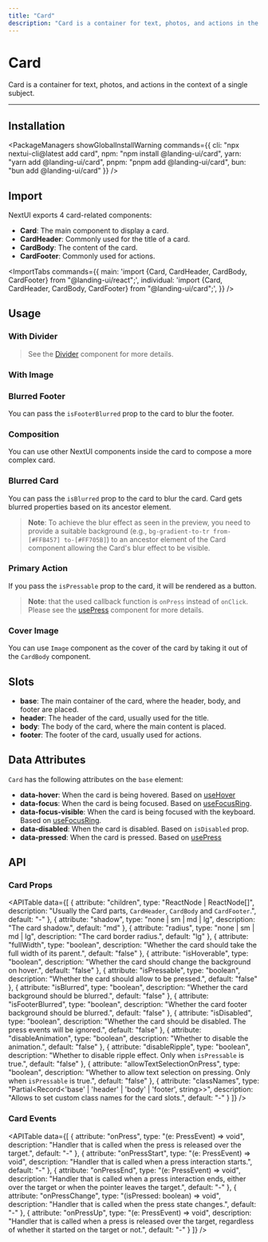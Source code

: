 ```yaml
---
title: "Card"
description: "Card is a container for text, photos, and actions in the context of a single subject."
---
```



# Card

Card is a container for text, photos, and actions in the context of a single subject.

<ComponentLinks component="card" />

---

<CarbonAd/>

## Installation

<PackageManagers
  showGlobalInstallWarning
  commands={{
    cli: "npx nextui-cli@latest add card",
    npm: "npm install @landing-ui/card",
    yarn: "yarn add @landing-ui/card",
    pnpm: "pnpm add @landing-ui/card",
    bun: "bun add @landing-ui/card"
  }}
/>


## Import

NextUI exports 4 card-related components:

- **Card**: The main component to display a card.
- **CardHeader**: Commonly used for the title of a card.
- **CardBody**: The content of the card.
- **CardFooter**: Commonly used for actions.

<ImportTabs
  commands={{
    main: 'import {Card, CardHeader, CardBody, CardFooter} from "@landing-ui/react";',
    individual: 'import {Card, CardHeader, CardBody, CardFooter} from "@landing-ui/card";',
  }}
/>

## Usage

<CodeDemo isPreviewCentered title="Usage" files={cardContent.usage} />

### With Divider

<CodeDemo isPreviewCentered title="With Divider" files={cardContent.divider} />

> See the [Divider](/docs/components/divider) component for more details.

### With Image

<CodeDemo isPreviewCentered title="With Image" files={cardContent.image} />

### Blurred Footer

You can pass the `isFooterBlurred` prop to the card to blur the footer.

<CodeDemo isPreviewCentered title="Blurred Footer" files={cardContent.blurredFooter} />

### Composition

You can use other NextUI components inside the card to compose a more complex card.

<CodeDemo isPreviewCentered title="Composition" files={cardContent.composition} />

### Blurred Card

You can pass the `isBlurred` prop to the card to blur the card. Card gets blurred properties based on its ancestor element.

> **Note**: To achieve the blur effect as seen in the preview, you need to provide a suitable background (e.g., `bg-gradient-to-tr from-[#FFB457] to-[#FF705B]`) to an ancestor element of the Card component allowing the Card's blur effect to be visible.

<CodeDemo isGradientBox title="Blurred Card" files={cardContent.blurred} />

### Primary Action

If you pass the `isPressable` prop to the card, it will be rendered as a button.

<CodeDemo title="Primary Action" files={cardContent.primaryAction} />

> **Note**: that the used callback function is `onPress` instead of `onClick`. Please see the [usePress](https://react-spectrum.adobe.com/react-aria/usePress.html#usepress) component for more details.

### Cover Image

You can use `Image` component as the cover of the card by taking it out of the `CardBody` component.

<CodeDemo title="Cover Image" files={cardContent.coverImage} />

<Spacer y={4} />

## Slots

- **base**:
  The main container of the card, where the header, body, and footer are placed.
- **header**:
  The header of the card, usually used for the title.
- **body**:
  The body of the card, where the main content is placed.
- **footer**:
  The footer of the card, usually used for actions.

<Spacer y={4} />

## Data Attributes

`Card` has the following attributes on the `base` element:

- **data-hover**:
  When the card is being hovered. Based on [useHover](https://react-spectrum.adobe.com/react-aria/useHover.html)
- **data-focus**:
  When the card is being focused. Based on [useFocusRing](https://react-spectrum.adobe.com/react-aria/useFocusRing.html).
- **data-focus-visible**:
  When the card is being focused with the keyboard. Based on [useFocusRing](https://react-spectrum.adobe.com/react-aria/useFocusRing.html).
- **data-disabled**:
  When the card is disabled. Based on `isDisabled` prop.
- **data-pressed**:
  When the card is pressed. Based on [usePress](https://react-spectrum.adobe.com/react-aria/usePress.html)

<Spacer y={4} />

## API

### Card Props

<APITable
  data={[
    {
      attribute: "children",
      type: "ReactNode | ReactNode[]",
      description: "Usually the Card parts, `CardHeader`, `CardBody` and `CardFooter`.",
      default: "-"
    },
    {
      attribute: "shadow",
      type: "none | sm | md | lg",
      description: "The card shadow.",
      default: "md"
    },
    {
      attribute: "radius",
      type: "none | sm | md | lg",
      description: "The card border radius.",
      default: "lg"
    },
    {
      attribute: "fullWidth",
      type: "boolean",
      description: "Whether the card should take the full width of its parent.",
      default: "false"
    },
    {
      attribute: "isHoverable",
      type: "boolean",
      description: "Whether the card should change the background on hover.",
      default: "false"
    },
    {
      attribute: "isPressable",
      type: "boolean",
      description: "Whether the card should allow to be pressed.",
      default: "false"
    },
    {
      attribute: "isBlurred",
      type: "boolean",
      description: "Whether the card background should be blurred.",
      default: "false"
    },
    {
      attribute: "isFooterBlurred",
      type: "boolean",
      description: "Whether the card footer background should be blurred.",
      default: "false"
    },
    {
      attribute: "isDisabled",
      type: "boolean",
      description: "Whether the card should be disabled. The press events will be ignored.",
      default: "false"
    },
    {
      attribute: "disableAnimation",
      type: "boolean",
      description: "Whether to disable the animation.",
      default: "false"
    },
    {
      attribute: "disableRipple",
      type: "boolean",
      description: "Whether to disable ripple effect. Only when `isPressable` is true.",
      default: "false"
    },
    {
      attribute: "allowTextSelectionOnPress",
      type: "boolean",
      description: "Whether to allow text selection on pressing. Only when `isPressable` is true.",
      default: "false"
    },
    {
      attribute: "classNames",
      type: "Partial<Record<'base' | 'header' | 'body' | 'footer', string>>",
      description: "Allows to set custom class names for the card slots.",
      default: "-"
    }
  ]}
/>

### Card Events

<APITable
  data={[
    {
      attribute: "onPress",
      type: "(e: PressEvent) => void",
      description: "Handler that is called when the press is released over the target.",
      default: "-"
    },
    {
      attribute: "onPressStart",
      type: "(e: PressEvent) => void",
      description: "Handler that is called when a press interaction starts.",
      default: "-"
    },
    {
      attribute: "onPressEnd",
      type: "(e: PressEvent) => void",
      description: "Handler that is called when a press interaction ends, either over the target or when the pointer leaves the target.",
      default: "-"
    },
    {
      attribute: "onPressChange",
      type: "(isPressed: boolean) => void",
      description: "Handler that is called when the press state changes.",
      default: "-"
    },
    {
      attribute: "onPressUp",
      type: "(e: PressEvent) => void",
      description: "Handler that is called when a press is released over the target, regardless of whether it started on the target or not.",
      default: "-"
    }
  ]}
/>
